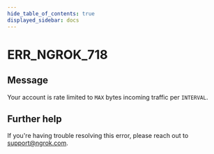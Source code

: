 ```yaml
---
hide_table_of_contents: true
displayed_sidebar: docs
---
```



# ERR_NGROK_718

## Message

Your account is rate limited to `MAX` bytes incoming traffic per `INTERVAL`.

<ErrorDetails error="err_ngrok_718" />

## Further help

If you're having trouble resolving this error, please reach out to [support@ngrok.com](mailto:support@ngrok.com?subject=Help%20with%20ERR_NGROK_718).
